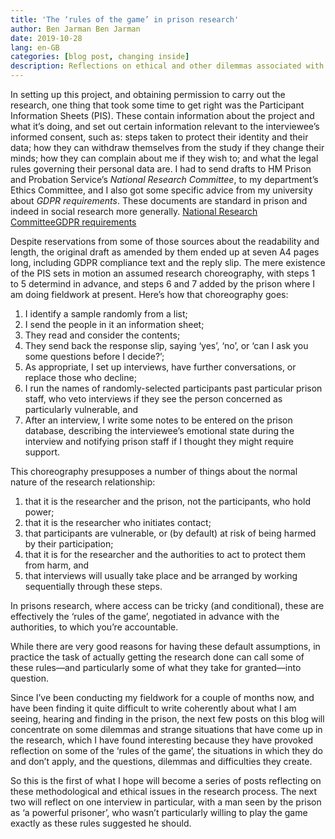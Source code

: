 ```yaml
---
title: 'The ‘rules of the game’ in prison research'
author: Ben Jarman Ben Jarman
date: 2019-10-28
lang: en-GB
categories: [blog post, changing inside]
description: Reflections on ethical and other dilemmas associated with prison fieldwork
---
```


In setting up this project, and obtaining permission to carry out the research, one thing that took some time to get right was the Participant Information Sheets (PIS). These contain information about the project and what it's doing, and set out certain information relevant to the interviewee's informed consent, such as: steps taken to protect their identity and their data; how they can withdraw themselves from the study if they change their minds; how they can complain about me if they wish to; and what the legal rules governing their personal data are. I had to send drafts to HM Prison and Probation Service's *National Research Committee*, to my department's Ethics Committee, and I also got some specific advice from my university about *GDPR requirements*. These documents are standard in prison and indeed in social research more generally. [National Research Committee](https://www.gov.uk/government/organisations/her-majestys-prison-and-probation-service/about/research)[GDPR requirements](https://www.research-integrity.admin.cam.ac.uk/academic-research-involving-personal-data)

Despite reservations from some of those sources about the readability and length, the original draft as amended by them ended up at seven A4 pages long, including GDPR compliance text and the reply slip. The mere existence of the PIS sets in motion an assumed research choreography, with steps 1 to 5 determind in advance, and steps 6 and 7 added by the prison where I am doing fieldwork at present. Here's how that choreography goes:

1.  I identify a sample randomly from a list;
2.  I send the people in it an information sheet;
3.  They read and consider the contents;
4.  They send back the response slip, saying 'yes', 'no', or 'can I ask you some questions before I decide?';
5.  As appropriate, I set up interviews, have further conversations, or replace those who decline;
6.  I run the names of randomly-selected participants past particular prison staff, who veto interviews if they see the person concerned as particularly vulnerable, and
7.  After an interview, I write some notes to be entered on the prison database, describing the interviewee's emotional state during the interview and notifying prison staff if I thought they might require support.

This choreography presupposes a number of things about the normal nature of the research relationship:

1.  that it is the researcher and the prison, not the participants, who hold power;
2.  that it is the researcher who initiates contact;
3.  that participants are vulnerable, or (by default) at risk of being harmed by their participation;
4.  that it is for the researcher and the authorities to act to protect them from harm, and
5.  that interviews will usually take place and be arranged by working sequentially through these steps.

In prisons research, where access can be tricky (and conditional), these are effectively the 'rules of the game', negotiated in advance with the authorities, to which you're accountable.

While there are very good reasons for having these default assumptions, in practice the task of actually getting the research done can call some of these rules---and particularly some of what they take for granted---into question.

Since I've been conducting my fieldwork for a couple of months now, and have been finding it quite difficult to write coherently about what I am seeing, hearing and finding in the prison, the next few posts on this blog will concentrate on some dilemmas and strange situations that have come up in the research, which I have found interesting because they have provoked reflection on some of the 'rules of the game', the situations in which they do and don't apply, and the questions, dilemmas and difficulties they create.

So this is the first of what I hope will become a series of posts reflecting on these methodological and ethical issues in the research process. The next two will reflect on one interview in particular, with a man seen by the prison as 'a powerful prisoner', who wasn't particularly willing to play the game exactly as these rules suggested he should.

